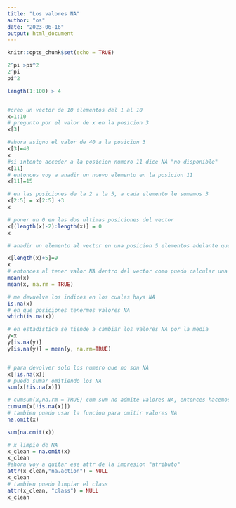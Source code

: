 ```yaml
---
title: "Los valores NA"
author: "os"
date: "2023-06-16"
output: html_document
---
```


```r
knitr::opts_chunk$set(echo = TRUE)
```



```r
2^pi >pi^2
2^pi
pi^2

length(1:100) > 4


#creo un vector de 10 elementos del 1 al 10
x=1:10
# pregunto por el valor de x en la posicion 3
x[3]

#ahora asigno el valor de 40 a la posicion 3
x[3]=40
x
#si intento acceder a la posicion numero 11 dice NA "no disponible"
x[11]
# entonces voy a anadir un nuevo elemento en la posicion 11
x[11]=15

# en las posiciones de la 2 a la 5, a cada elemento le sumamos 3
x[2:5] = x[2:5] +3
x

# poner un 0 en las dos ultimas posiciones del vector
x[(length(x)-2):length(x)] = 0
x

# anadir un elemento al vector en una posicion 5 elementos adelante que no existen

x[length(x)+5]=9
x
# entonces al tener valor NA dentro del vector como puedo calcular una media
mean(x)
mean(x, na.rm = TRUE)
```
```r
# me devuelve los indices en los cuales haya NA 
is.na(x)
# en que posiciones tenermos valores NA
which(is.na(x))

# en estadistica se tiende a cambiar los valores NA por la media
y=x
y[is.na(y)]
y[is.na(y)] = mean(y, na.rm=TRUE)


# para devolver solo los numero que no son NA
x[!is.na(x)]
# puedo sumar omitiendo los NA
sum(x[!is.na(x)])

# cumsum(x,na.rm = TRUE) cum sum no admite valores NA, entonces hacemos
cumsum(x[!is.na(x)])
# tambien puedo usar la funcion para omitir valores NA
na.omit(x)

sum(na.omit(x))
```
```r
# x limpio de NA
x_clean = na.omit(x)
x_clean
#ahora voy a quitar ese attr de la impresion "atributo"
attr(x_clean,"na.action") = NULL
x_clean
# tambien puedo limpiar el class
attr(x_clean, "class") = NULL
x_clean
```




